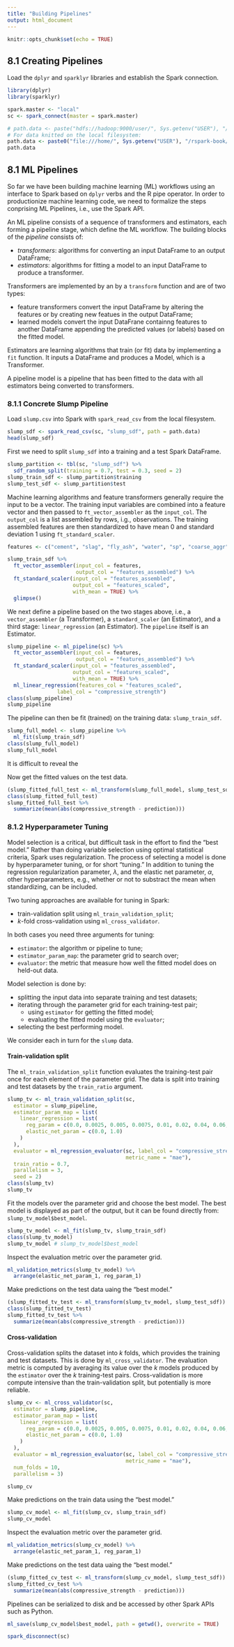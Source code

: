 ```yaml
---
title: "Building Pipelines"
output: html_document
---
```


```r
knitr::opts_chunk$set(echo = TRUE)
```

## 8.1 Creating Pipelines

Load the `dplyr` and `sparklyr` libraries and establish the Spark connection.
```r
library(dplyr)
library(sparklyr)

spark.master <- "local"
sc <- spark_connect(master = spark.master)

# path.data <- paste("hdfs://hadoop:9000/user/", Sys.getenv("USER"), "/data/slump.csv", sep = "")
# For data knitted on the local filesystem:
path.data <- paste0("file:///home/", Sys.getenv("USER"), "/rspark-book/data/slump.csv")
path.data
```

## 8.1 ML Pipelines

So far we have been building machine learning (ML) workflows using an interface to Spark based on `dplyr` verbs and the R pipe operator. In order to productionize machine learning code, we need to formalize the steps conprising  ML Pipelines, i.e., use the Spark API. 

An ML pipeline consists of a sequence of transformers and estimators, each forming a pipeline stage, which define the ML workflow. The building blocks of the *pipeline* consists of:

* *transformers*: algorithms for converting an input DataFrame to an output DataFrame;  
* *estimators*: algorithms for fitting a model to an input DataFrame to produce a transformer.  

Transformers are implemented by an by a `transform` function and are of two types:  

* feature transformers convert the input DataFrame by altering the features or by creating new featues in the output DataFrame;     
* learned models convert the input DataFrane containng features to another DataFrame appending the predicted values (or labels) based on the fitted model.  

Estimators are learning algorithms that train (or fit) data by implementing a `fit` function. It inputs a DataFrame and produces a Model, which is a Transformer.

A pipeline model is a pipeline that has been fitted to the data with all estimators being converted to transformers.

### 8.1.1 Concrete Slump Pipeline

Load `slump.csv` into Spark with `spark_read_csv` from the local filesystem.
```r
slump_sdf <- spark_read_csv(sc, "slump_sdf", path = path.data)
head(slump_sdf)
```

First we need to split `slump_sdf` into a training and a test Spark DataFrame.
```r
slump_partition <- tbl(sc, "slump_sdf") %>%
  sdf_random_split(training = 0.7, test = 0.3, seed = 2)
slump_train_sdf <- slump_partition$training
slump_test_sdf <- slump_partition$test
```

Machine learning algorithms and feature transformers generally require the input to be a vector. The training input variables are combined into a feature vector and then passed to `ft_vector_assembler` as the `input_col`. The `output_col` is a list assembled by rows, i.g., observations. The training assembled features are then standardized to have mean 0 and standard deviation 1 using `ft_standard_scaler`.
```r
features <- c("cement", "slag", "fly_ash", "water", "sp", "coarse_aggr", "fine_aggr")

slump_train_sdf %>%
  ft_vector_assembler(input_col = features,
                      output_col = "features_assembled") %>%
  ft_standard_scaler(input_col = "features_assembled",
                     output_col = "features_scaled",
                     with_mean = TRUE) %>%
  glimpse()
```
We next define a pipeline based on the two stages above, i.e., a `vector_assembler` (a Transformer), a `standard_scaler` (an Estimator), and a third stage: `linear_regression` (an Estimator). The `pipeline` itself is an Estimator.
```r
slump_pipeline <- ml_pipeline(sc) %>%
  ft_vector_assembler(input_col = features,
                      output_col = "features_assembled") %>%
  ft_standard_scaler(input_col = "features_assembled",
                     output_col = "features_scaled",
                     with_mean = TRUE) %>%
  ml_linear_regression(features_col = "features_scaled",
                label_col = "compressive_strength")
class(slump_pipeline)
slump_pipeline
```
The pipeline can then be fit (trained) on the training data: `slump_train_sdf`.
```r
slump_full_model <- slump_pipeline %>%
  ml_fit(slump_train_sdf)
class(slump_full_model)
slump_full_model
```
It is difficult to reveal the 

Now get the fitted values on the test data.
```r
(slump_fitted_full_test <- ml_transform(slump_full_model, slump_test_sdf))
class(slump_fitted_full_test)
slump_fitted_full_test %>% 
  summarize(mean(abs(compressive_strength - prediction)))
```

### 8.1.2 Hyperparameter Tuning

Model selection is a critical, but difficult task in the effort to find the "best model." Rather than doing variable selection using optimal statistical criteria, Spark uses regularization. The process of selecting a model is done by hyperparameter tuning, or for short "tuning." In addition to tuning the regression regularization parameter, $\lambda$, and the elastic net parameter, $\alpha$, other hyperparameters, e.g., whether or not to substract the mean when standardizing, can be included.

Two tuning approaches are available for tuning in Spark:  

* train-validation split using `ml_train_validation_split`;  
* $k$-fold cross-validation using `ml_cross_validator`.  

In both cases you need three arguments for tuning:  

* `estimator`: the algorithm or pipeline to tune;  
* `estimator_param_map`: the parameter grid to search over;  
* `evaluator`: the metric that measure how well the fitted model does on held-out data.  

Model selection is done by:  

* splitting the input data into separate training and test datasets;  
* iterating through the parameter grid for each training-test pair;  
  + using `estimator` for getting the fitted model;  
  + evaluating the fitted model using the `evaluator`;
* selecting the best performing model.  

We consider each in turn for the `slump` data.

#### Train-validation split

The `ml_train_validation_split` function evaluates the training-test pair once for each element of the parameter grid. The data is split into training and test datasets by the `train_ratio` argument.

```r
slump_tv <- ml_train_validation_split(sc,
  estimator = slump_pipeline,
  estimator_param_map = list(
    linear_regression = list(
      reg_param = c(0.0, 0.0025, 0.005, 0.0075, 0.01, 0.02, 0.04, 0.06, 0.1, 0.15),
      elastic_net_param = c(0.0, 1.0)
    )
  ),
  evaluator = ml_regression_evaluator(sc, label_col = "compressive_strength",
                                      metric_name = "mae"),
  train_ratio = 0.7,
  parallelism = 3,
  seed = 2)
class(slump_tv)
slump_tv
```

Fit the models over the parameter grid and choose the best model. The best model is displayed as part of the output, but it can be found directly from: `slump_tv_model$best_model`.
```r
slump_tv_model <- ml_fit(slump_tv, slump_train_sdf)
class(slump_tv_model)
slump_tv_model # slump_tv_model$best_model
```

Inspect the evaluation metric over the parameter grid.
```r
ml_validation_metrics(slump_tv_model) %>%
  arrange(elastic_net_param_1, reg_param_1)
```

Make predictions on the test data uaing the "best model."
```r
(slump_fitted_tv_test <- ml_transform(slump_tv_model, slump_test_sdf))
class(slump_fitted_tv_test)
slump_fitted_tv_test %>%
  summarize(mean(abs(compressive_strength - prediction)))
```

#### Cross-validation

Cross-validation splits the dataset into $k$ folds, which provides the training and test datasets. This is done by `ml_cross_validator`. The evaluation metric is computed by averaging its value over the $k$ models produced by the `estimator` over the $k$ training-test pairs. Cross-validation is more compute intensive than the train-validation split, but potentially is more reliable.

```r
slump_cv <- ml_cross_validator(sc,
  estimator = slump_pipeline,
  estimator_param_map = list(
    linear_regression = list(
      reg_param = c(0.0, 0.0025, 0.005, 0.0075, 0.01, 0.02, 0.04, 0.06, 0.1, 0.15),
      elastic_net_param = c(0.0, 1.0)
    )
  ),
  evaluator = ml_regression_evaluator(sc, label_col = "compressive_strength",
                                      metric_name = "mae"),
  num_folds = 10,
  parallelism = 3)

slump_cv
```

Make predictions on the train data using the "best model."
```r
slump_cv_model <- ml_fit(slump_cv, slump_train_sdf)
slump_cv_model
```

Inspect the evaluation metric over the parameter grid.
```r
ml_validation_metrics(slump_cv_model) %>%
  arrange(elastic_net_param_1, reg_param_1)
```

Make predictions on the test data uaing the "best model."
```r
(slump_fitted_cv_test <- ml_transform(slump_cv_model, slump_test_sdf))
slump_fitted_cv_test %>%
  summarize(mean(abs(compressive_strength - prediction)))
```

Pipelines can be serialized to disk and be accessed by other Spark APIs such as Python.
```r
ml_save(slump_cv_model$best_model, path = getwd(), overwrite = TRUE)
```

```r
spark_disconnect(sc)
```

